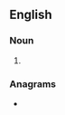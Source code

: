 ==English==

===Noun===
{{head|en|noun form}}

# {{plural of|en|amirate}}

===Anagrams===
* {{anagrams|en|a=aaeimrst|Aramites|Artemisa|Maserati|artemias}}